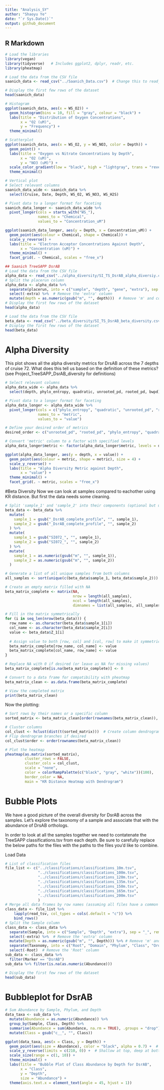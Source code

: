 ```yaml
---
title: "Analysis_SY"
author: "Shaoyu Ye"
date: "`r Sys.Date()`"
output: github_document
---
```


## R Markdown



```r
# Load the libraries
library(vegan)
library(tidyverse)   # Includes ggplot2, dplyr, readr, etc.
library(pheatmap)

# Load the data from the CSV file
saanich_data <- read_csv("../Saanich_Data.csv")  # Change this to read_tsv() if needed

# Display the first few rows of the dataset
head(saanich_data)

# Histogram
ggplot(saanich_data, aes(x = WS_O2)) +
  geom_histogram(bins = 10, fill = "gray", colour = "black") +
  labs(title = "Distribution of Oxygen Concentrations",
       x = "O2 (uM)",
       y = "Frequency") +
  theme_minimal()

# Scatterplot
ggplot(saanich_data, aes(x = WS_O2, y = WS_NO3, color = Depth)) +
  geom_point() +
  labs(title = "Oxygen vs Nitrate Concentrations by Depth",
       x = "O2 (uM)",
       y = "NO3 (uM)") +
  scale_color_gradient(low = "black", high = "lightgray", trans = "reverse") +  # Grayscale gradient
  theme_minimal()

# Vertical plot
# Select relevant columns
saanich_data_wide <- saanich_data %>%
  select(Cruise, Date, Depth, WS_O2, WS_NO3, WS_H2S)

# Pivot data to a longer format for faceting
saanich_data_longer <- saanich_data_wide %>%
  pivot_longer(cols = starts_with("WS_"),
               names_to = "Chemical",
               values_to = "Concentration_uM")

ggplot(saanich_data_longer, aes(y = Depth, x = Concentration_uM)) +
  geom_point(aes(colour = Chemical, shape = Chemical)) +
  scale_y_reverse() +
  labs(title = "Electron Acceptor Concentrations Against Depth",
       x = "Concentration (uM)") +
  theme_minimal() +
  facet_grid(. ~ Chemical, scales = "free_x")
```

```r
## Saanich TreeSAPP DsrAB
# Load the data from the CSV file
alpha_data <- read_csv("../alpha_diversity/SI_TS_DsrAB_alpha_diversiy.csv")  # Change this to read_tsv() if needed
# Split the placerun column
alpha_data <- alpha_data %>%
  separate(placerun, into = c("sample", "depth", "gene", "extra"), sep = "_", remove = FALSE) %>%
  select(-extra) %>%  # Remove the 'extra' column
  mutate(depth = as.numeric(gsub("m", "", depth)))  # Remove 'm' and convert to numeric
# Display the first few rows of the dataset
head(alpha_data)

# Load the data from the CSV file
beta_data <- read_csv("../beta_diversity/SI_TS_DsrAB_beta_diversity.csv")  # Change this to read_tsv() if needed
# Display the first few rows of the dataset
head(beta_data)
```

# Alpha Diversity
This plot shows all the alpha diversity metrics for DrsAB across the 7 depths of cruise 72. What does this tell us based on the definition of these metrics? (see Project_TreeSAPP_DsrAB_diversity for definitions)
```r
# Select relevant columns
alpha_data_wide <- alpha_data %>%
  select(depth, phylo_entropy, quadratic, unrooted_pd, rooted_pd, bwpd)

# Pivot data to a longer format for faceting
alpha_data_longer <- alpha_data_wide %>%
  pivot_longer(cols = c("phylo_entropy", "quadratic", "unrooted_pd", "rooted_pd", "bwpd"),
               names_to = "metric",
               values_to = "value")

# Define your desired order of metrics
desired_order <- c("unrooted_pd", "rooted_pd", "phylo_entropy", "quadratic", "bwpd")

# Convert 'metric' column to a factor with specified levels
alpha_data_longer$metric <- factor(alpha_data_longer$metric, levels = desired_order)

ggplot(alpha_data_longer, aes(y = depth, x = value)) +
  geom_point(aes(colour = metric, shape = metric), size = 4) +
  scale_y_reverse() +
  labs(title = "Alpha Diversity Metric against Depth",
       x = "value") +
  theme_minimal() +
  facet_grid(. ~ metric, scales = "free_x")
```

#Beta Diversity
Now we can look at samples compared to eachother using KR distance. But first the data needs some cleaning.

```r
# Split 'sample_1' and 'sample_2' into their components (optional but useful for clarity)
beta_data <- beta_data %>%
  mutate(
    sample_1 = gsub("_DsrAB_complete_profile", "", sample_1),
    sample_2 = gsub("_DsrAB_complete_profile", "", sample_2)
  ) %>%
  mutate(
    sample_1 = gsub("SI072_", "", sample_1),
    sample_2 = gsub("SI072_", "", sample_2)
  ) %>%
  mutate(
    sample_1 = as.numeric(gsub("m", "", sample_1)),
    sample_2 = as.numeric(gsub("m", "", sample_2))
  )

# Generate a list of all unique samples from both columns
all_samples <- sort(unique(c(beta_data$sample_1, beta_data$sample_2)))

# Create an empty matrix filled with NA
beta_matrix_complete <- matrix(NA,
                               nrow = length(all_samples),
                               ncol = length(all_samples),
                               dimnames = list(all_samples, all_samples))

# Fill in the matrix symmetrically
for (i in seq_len(nrow(beta_data))) {
  row_name <- as.character(beta_data$sample_1[i])
  col_name <- as.character(beta_data$sample_2[i])
  value <- beta_data$Z_1[i]
  
  # Assign value to both [row, col] and [col, row] to make it symmetrical
  beta_matrix_complete[row_name, col_name] <- value
  beta_matrix_complete[col_name, row_name] <- value
}

# Replace NA with 0 if desired (or leave as NA for missing values)
beta_matrix_complete[is.na(beta_matrix_complete)] <- 0

# Convert to a data frame for compatibility with pheatmap
beta_matrix_clean <- as.data.frame(beta_matrix_complete)

# View the completed matrix
print(beta_matrix_clean)
```
Now the plotting:
```r
# Sort rows by their names or a specific column
sorted_matrix <- beta_matrix_clean[order(rownames(beta_matrix_clean)), , drop = FALSE]

# Cluster columns
col_clust <- hclust(dist(t(sorted_matrix)))  # Create column dendrogram
# Flip dendrogram branches if desired
col_clust$order <- order(rownames(beta_matrix_clean))

# Plot the heatmap
pheatmap(as.matrix(sorted_matrix),
         cluster_rows = FALSE,
         cluster_cols = col_clust,
         scale = "none",
         color = colorRampPalette(c("black", "gray", "white"))(100),
         border_color = NA,
         main = "KR Distance Heatmap with Dendrogram")
```

# Bubble Plots
We have a good picture of the overall diversity for DsrAB across the samples. Let’s explore the taxonomy of a sample and associate that with the abundance of DrsAB orthologs.

In order to look at all the samples together we need to contatenate the TreeSAPP classifications.tsv from each depth. Be sure to carefully replace the below paths for the files with the paths to the files you’d like to combine.

Load Data
```r
# List of classification files
file_list <- c("../classifications/classifications_10m.tsv",
               "../classifications/classifications_100m.tsv",
               "../classifications/classifications_120m.tsv",
               "../classifications/classifications_135m.tsv",
               "../classifications/classifications_150m.tsv",
               "../classifications/classifications_165m.tsv",
               "../classifications/classifications_200m.tsv"
               )
# Merge all data frames by row names (assuming all files have a common columns)
class_data <- file_list %>%
    lapply(read_tsv, col_types = cols(.default = "c")) %>%
    bind_rows()
# Split the Sample column
class_data <- class_data %>%
  separate(Sample, into = c("Sample", "Depth", "extra"), sep = "_", remove = FALSE) %>%
  select(-extra) %>%  # Remove the 'extra' column
  mutate(Depth = as.numeric(gsub("m", "", Depth))) %>% # Remove 'm' and convert to numeric
  separate(Taxonomy, into = c("Root", "Domain", "Phylum", "Class", "Order", "Family", "Genus", "Species"), sep = ";", fill = "right") %>%
  select(-Root)  # Remove the 'Root' column
sub_data <- class_data %>%
  filter(Marker == "DsrAB")
sub_data %>% filter(is.na(as.numeric(Abundance)))

# Display the first few rows of the dataset
head(sub_data)

```
# Bubbleplot for DsrAB
```r
# Sum Abundance by Sample, Phylum, and Depth
data_taxa <- sub_data %>%
  mutate(Abundance = as.numeric(Abundance)) %>%  
  group_by(Sample, Class, Depth) %>%
  summarise(Abundance = sum(Abundance, na.rm = TRUE), .groups = "drop") %>%
  mutate(Class = gsub("c__", "", Class))

ggplot(data_taxa, aes(x = Class, y = Depth)) +
  geom_point(aes(size = Abundance), color = "black", alpha = 0.7) +  # Fixed black color
  scale_y_reverse(limits = c(210, 0)) +  # Shallow at top, deep at bottom
  scale_size(range = c(1, 10)) +
  theme_minimal() +
  labs(title = "Bubble Plot of Class Abundance by Depth for DsrAB",
       x = "Class",
       y = "Depth",
       size = "Abundance") +
  theme(axis.text.x = element_text(angle = 45, hjust = 1))
```



